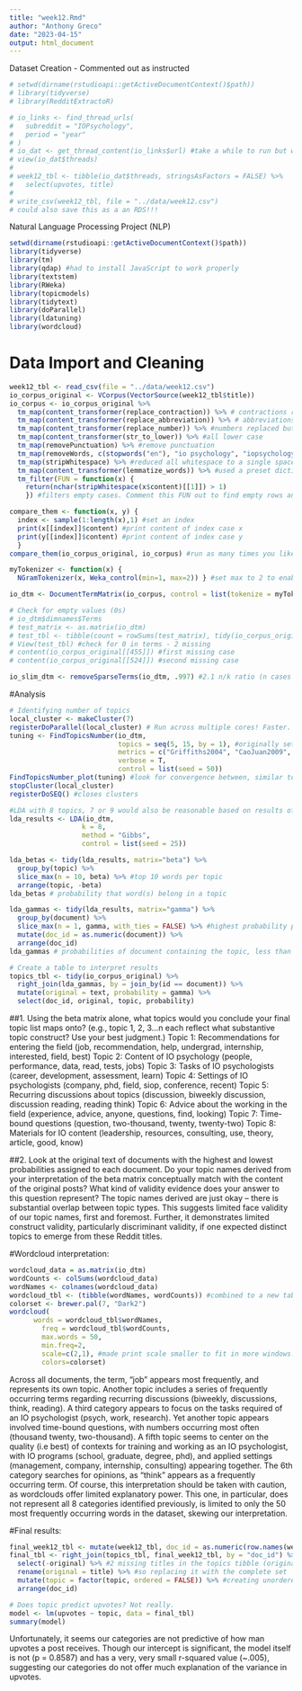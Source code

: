 ```yaml
---
title: "week12.Rmd"
author: "Anthony Greco"
date: "2023-04-15"
output: html_document
---
```

Dataset Creation - Commented out as instructed
```r
# setwd(dirname(rstudioapi::getActiveDocumentContext()$path))
# library(tidyverse)
# library(RedditExtractoR)
```

```r
# io_links <- find_thread_urls(
#   subreddit = "IOPsychology",
#   period = "year"
# )
# io_dat <- get_thread_content(io_links$url) #take a while to run but works!
# view(io_dat$threads)
# 
# week12_tbl <- tibble(io_dat$threads, stringsAsFactors = FALSE) %>%
#   select(upvotes, title)
# 
# write_csv(week12_tbl, file = "../data/week12.csv")
# could also save this as a an RDS!!! 
```

Natural Language Processing Project (NLP)
```r
setwd(dirname(rstudioapi::getActiveDocumentContext()$path))
library(tidyverse)
library(tm)
library(qdap) #had to install JavaScript to work properly
library(textstem)
library(RWeka)
library(topicmodels)
library(tidytext)
library(doParallel)
library(ldatuning)
library(wordcloud)
```

# Data Import and Cleaning
```r
week12_tbl <- read_csv(file = "../data/week12.csv")
io_corpus_original <- VCorpus(VectorSource(week12_tbl$title))
io_corpus <- io_corpus_original %>% 
  tm_map(content_transformer(replace_contraction)) %>% # contractions replaced
  tm_map(content_transformer(replace_abbreviation)) %>% # abbreviations replaced
  tm_map(content_transformer(replace_number)) %>% #numbers replaced but retained in case they are meaningful
  tm_map(content_transformer(str_to_lower)) %>% #all lower case
  tm_map(removePunctuation) %>% #remove punctuation
  tm_map(removeWords, c(stopwords("en"), "io psychology", "iopsychology",  "riopsychology", "i o psychology", "i o", "io")) %>% #removed variations of I/O psychology. Punctuation already removed previously so not needed here.
  tm_map(stripWhitespace) %>% #reduced all whitespace to a single space whenever it occurs
  tm_map(content_transformer(lemmatize_words)) %>% #used a preset dictionary to homogenize word forms 
  tm_filter(FUN = function(x) {
    return(nchar(stripWhitespace(x$content)[[1]]) > 1) 
    }) #filters empty cases. Comment this FUN out to find empty rows and rerun "Check for empty values (0s)" code  to identify missing cases. 

compare_them <- function(x, y) { 
  index <- sample(1:length(x),1) #set an index
  print(x[[index]]$content) #print content of index case x
  print(y[[index]]$content) #print content of index case y
  }
compare_them(io_corpus_original, io_corpus) #run as many times you like for checks! Some may not match because of 2 missing elements with filters, comment that lemmatize words for check, or use cases 1:454 instead of 1:length(x)

myTokenizer <- function(x) { 
  NGramTokenizer(x, Weka_control(min=1, max=2)) } #set max to 2 to enable bigrams (2-word sequences). Bigrams include unigrams! 

io_dtm <- DocumentTermMatrix(io_corpus, control = list(tokenize = myTokenizer)) #create a DTM

# Check for empty values (0s)
# io_dtm$dimnames$Terms 
# test_matrix <- as.matrix(io_dtm)
# test_tbl <- tibble(count = rowSums(test_matrix), tidy(io_corpus_original))
# View(test_tbl) #check for 0 in terms - 2 missing
# content(io_corpus_original[[455]]) #first missing case
# content(io_corpus_original[[524]]) #second missing case

io_slim_dtm <- removeSparseTerms(io_dtm, .997) #2.1 n/k ratio (n cases = 727, k variables = 346)
```

#Analysis
```r
# Identifying number of topics
local_cluster <- makeCluster(7)
registerDoParallel(local_cluster) # Run across multiple cores! Faster.
tuning <- FindTopicsNumber(io_dtm,
                           topics = seq(5, 15, by = 1), #originally set between 3 and 30 by 3, then this final restricted range, looking for alignment across models
                           metrics = c("Griffiths2004", "CaoJuan2009", "Arun2010", "Deveaud2014"), 
                           verbose = T,
                           control = list(seed = 50))
FindTopicsNumber_plot(tuning) #look for convergence between, similar to a PCA
stopCluster(local_cluster) 
registerDoSEQ() #closes clusters

#LDA with 8 topics, 7 or 9 would also be reasonable based on results of previous plot
lda_results <- LDA(io_dtm, 
                  k = 8,
                  method = "Gibbs",
                  control = list(seed = 25))

lda_betas <- tidy(lda_results, matrix="beta") %>% 
  group_by(topic) %>%
  slice_max(n = 10, beta) %>% #top 10 words per topic
  arrange(topic, -beta)
lda_betas # probability that word(s) belong in a topic

lda_gammas <- tidy(lda_results, matrix="gamma") %>% 
  group_by(document) %>% 
  slice_max(n = 1, gamma, with_ties = FALSE) %>% #highest probability per document only, removes ties
  mutate(doc_id = as.numeric(document)) %>%
  arrange(doc_id)
lda_gammas # probabilities of document containing the topic, less than 729 will require creative table building

# Create a table to interpret results
topics_tbl <- tidy(io_corpus_original) %>%
  right_join(lda_gammas, by = join_by(id == document)) %>%
  mutate(original = text, probability = gamma) %>%
  select(doc_id, original, topic, probability)
``` 
##1. Using the beta matrix alone, what topics would you conclude your final topic list maps onto? (e.g., topic 1, 2, 3…n each reflect what substantive topic construct? Use your best judgment.)
Topic 1: Recommendations for entering the field (job, recommendation, help, undergrad, internship, interested, field, best)
Topic 2: Content of IO psychology (people, performance, data, read, tests, jobs)
Topic 3: Tasks of IO psychologists (career, development, assessment, learn)
Topic 4: Settings of IO psychologists (company, phd, field, siop, conference, recent)
Topic 5: Recurring discussions about topics (discussion, biweekly discussion, discussion reading, reading think)
Topic 6: Advice about the working in the field (experience, advice, anyone, questions, find, looking)
Topic 7: Time-bound questions (question, two-thousand, twenty, twenty-two)
Topic 8: Materials for IO content (leadership, resources, consulting, use, theory, article, good, know)

##2. Look at the original text of documents with the highest and lowest probabilities assigned to each document. Do your topic names derived from your interpretation of the beta matrix conceptually match with the content of the original posts? What kind of validity evidence does your answer to this question represent?
The topic names derived are just okay -- there is substantial overlap between topic types. This suggests limited face validity of our topic names, first and foremost. Further, it demonstrates limited construct validity, particularly discriminant validity, if one expected distinct topics to emerge from these Reddit titles.   

#Wordcloud interpretation:
``` r
wordcloud_data = as.matrix(io_dtm)
wordCounts <- colSums(wordcloud_data)
wordNames <- colnames(wordcloud_data)
wordcloud_tbl <- (tibble(wordNames, wordCounts)) #combined to a new table, because word cloud was generating duplicate terms otherwise (i.e discussion reading appeared twice)
colorset <- brewer.pal(7, "Dark2")
wordcloud(
	  words = wordcloud_tbl$wordNames,
		freq = wordcloud_tbl$wordCounts,
		max.words = 50,
		min.freq=2,
		scale=c(2,1), #made print scale smaller to fit in more windows. Would remove words if it didn't fit
		colors=colorset) 
```
Across all documents, the term, "job" appears most frequently, and represents its own topic. Another topic includes a series of frequently occurring terms regarding recurring discussions (biweekly, discussions, think, reading). A third category appears to focus on the tasks required of an IO psychologist (psych, work, research). Yet another topic appears involved time-bound questions, with numbers occurring most often (thousand twenty, two-thousand). A fifth topic seems to center on the quality (i.e best) of contexts for training and working as an IO psychologist, with IO programs (school, graduate, degree, phd), and applied settings (management, company, internship, consulting) appearing together. The 6th category searches for opinions, as "think" appears as a frequently occurring term. Of course, this interpretation should be taken with caution, as wordclouds offer limited explanatory power. This one, in particular, does not represent all 8 categories identified previously, is limited to only the 50 most frequently occurring words in the dataset, skewing our interpretation. 

#Final results:
``` r
final_week12_tbl <- mutate(week12_tbl, doc_id = as.numeric(row.names(week12_tbl))) #added doc_id matching in multiple tibbles
final_tbl <- right_join(topics_tbl, final_week12_tbl, by = "doc_id") %>% #retains all case numbers, even missing values. Checked title vs original column to ensure it worked correctly
  select(-original) %>% #2 missing titles in the topics tibble (original)...
  rename(original = title) %>% #so replacing it with the complete set
  mutate(topic = factor(topic, ordered = FALSE)) %>% #creating unordered factors for lm model later, renames titles column so all titles are present
  arrange(doc_id)

# Does topic predict upvotes? Not really.        
model <- lm(upvotes ~ topic, data = final_tbl)
summary(model)
```
Unfortunately, it seems our categories are not predictive of how man upvotes a post receives. Though our intercept is significant, the model itself is not (p = 0.8587) and has a very, very small r-squared value (~.005), suggesting our categories do not offer much explanation of the variance in upvotes. 